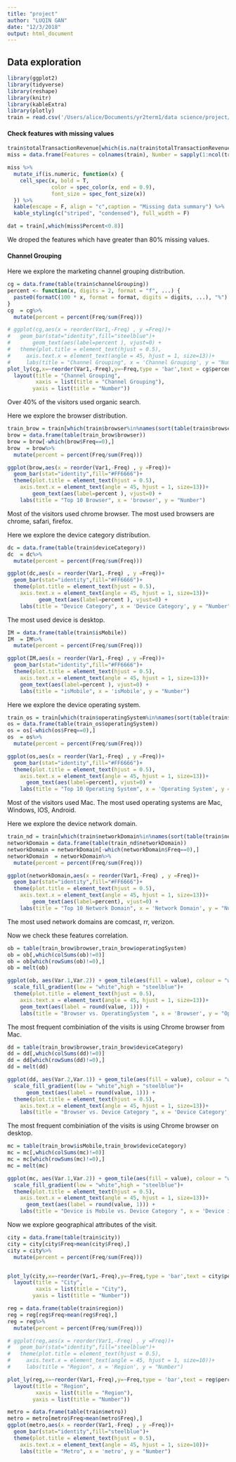 ```yaml
---
title: "project"
author: "LUQIN GAN"
date: "12/3/2018"
output: html_document
---
```


## Data exploration

```r

library(ggplot2)
library(tidyverse)
library(reshape)
library(knitr)
library(kableExtra)
library(plotly)
train = read.csv('/Users/alice/Documents/yr2term1/data science/project/Data/train_US_1year_nojson.csv')
```

#### Check features with missing values 
```r
train$totalTransactionRevenue[which(is.na(train$totalTransactionRevenue))] = 0
miss = data.frame(Features = colnames(train), Number = sapply(1:ncol(train), function(x) length(which(is.na(train[,x])))), Percent = round(sapply(1:ncol(train), function(x) length(which(is.na(train[,x]))))/nrow(train),2))

miss %>%
  mutate_if(is.numeric, function(x) {
    cell_spec(x, bold = T, 
              color = spec_color(x, end = 0.9),
              font_size = spec_font_size(x))
  }) %>%
  kable(escape = F, align = "c",caption = "Missing data summary") %>%
  kable_styling(c("striped", "condensed"), full_width = F)

dat = train[,which(miss$Percent<0.8)]
```

We droped the features which have greater than 80% missing values. 

#### Channel Grouping 

Here we explore the marketing channel grouping distribution. 

```r

cg = data.frame(table(train$channelGrouping))
percent <- function(x, digits = 2, format = "f", ...) {
  paste0(formatC(100 * x, format = format, digits = digits, ...), "%")
}
cg  = cg%>% 
  mutate(percent = percent(Freq/sum(Freq)))

# ggplot(cg,aes(x = reorder(Var1,-Freq) , y =Freq))+
#   geom_bar(stat="identity",fill="steelblue")+
#       geom_text(aes(label=percent ), vjust=0) +
#   theme(plot.title = element_text(hjust = 0.5),
#     axis.text.x = element_text(angle = 45, hjust = 1, size=13))+
#     labs(title = "Channel Grouping", x = 'Channel Grouping', y = "Number")
plot_ly(cg,x=~reorder(Var1,-Freq),y=~Freq,type = 'bar',text = cg$percent)%>%
  layout(title = "Channel Grouping",
         xaxis = list(title = "Channel Grouping"),
        yaxis = list(title = "Number"))
```
Over 40% of the visitors used organic search. 

Here we explore the browser distribution. 
```r
train_brow = train[which(train$browser%in%names(sort(table(train$browser),decreasing=TRUE)[1:10])),]
brow = data.frame(table(train_brow$browser))
brow = brow[-which(brow$Freq==0),]
brow  = brow%>% 
  mutate(percent = percent(Freq/sum(Freq)))

ggplot(brow,aes(x = reorder(Var1,-Freq) , y =Freq))+
  geom_bar(stat="identity",fill="#FF6666")+
  theme(plot.title = element_text(hjust = 0.5),
    axis.text.x = element_text(angle = 45, hjust = 1, size=13))+
        geom_text(aes(label=percent ), vjust=0) +
    labs(title = "Top 10 Browser", x = 'browser', y = "Number")
```
Most of the visitors used chrome browser. The most used browsers are chrome, safari, firefox. 

Here we explore the device category distribution. 

```r
dc = data.frame(table(train$deviceCategory))
dc  = dc%>% 
  mutate(percent = percent(Freq/sum(Freq)))

ggplot(dc,aes(x = reorder(Var1,-Freq) , y =Freq))+
  geom_bar(stat="identity",fill="#FF6666")+
  theme(plot.title = element_text(hjust = 0.5),
    axis.text.x = element_text(angle = 45, hjust = 1, size=13))+
          geom_text(aes(label=percent ), vjust=0) +
    labs(title = "Device Category", x = 'Device Category', y = "Number")
```

The most used device is desktop. 

```r
IM = data.frame(table(train$isMobile))
IM  = IM%>% 
  mutate(percent = percent(Freq/sum(Freq)))

ggplot(IM,aes(x = reorder(Var1,-Freq) , y =Freq))+
  geom_bar(stat="identity",fill="#FF6666")+
  theme(plot.title = element_text(hjust = 0.5),
    axis.text.x = element_text(angle = 45, hjust = 1, size=13))+
    geom_text(aes(label=percent ), vjust=0) +
    labs(title = "isMobile", x = 'isMobile', y = "Number")
```


Here we explore the device operating system. 

```r
train_os = train[which(train$operatingSystem%in%names(sort(table(train$operatingSystem),decreasing=TRUE)[1:10])),]
os = data.frame(table(train_os$operatingSystem))
os = os[-which(os$Freq==0),]
os  = os%>% 
  mutate(percent = percent(Freq/sum(Freq)))

ggplot(os,aes(x = reorder(Var1,-Freq) , y =Freq))+
  geom_bar(stat="identity",fill="#FF6666")+
  theme(plot.title = element_text(hjust = 0.5),
    axis.text.x = element_text(angle = 45, hjust = 1, size=13))+
      geom_text(aes(label=percent), vjust=0) +
    labs(title = "Top 10 Operating System", x = 'Operating System', y = "Number")
```
Most of the visitors used Mac. The most used operating systems are Mac, Windows, IOS, Android.  


Here we explore the device network domain. 

```r
train_nd = train[which(train$networkDomain%in%names(sort(table(train$networkDomain),decreasing=TRUE)[1:10])),]
networkDomain = data.frame(table(train_nd$networkDomain))
networkDomain = networkDomain[-which(networkDomain$Freq==0),]
networkDomain  = networkDomain%>% 
  mutate(percent = percent(Freq/sum(Freq)))

ggplot(networkDomain,aes(x = reorder(Var1,-Freq) , y =Freq))+
  geom_bar(stat="identity",fill="#FF6666")+
  theme(plot.title = element_text(hjust = 0.5),
    axis.text.x = element_text(angle = 45, hjust = 1, size=13))+
        geom_text(aes(label=percent), vjust=0) +
    labs(title = "Top 10 Network Domain", x = 'Network Domain', y = "Number")
```
The most used network domains are comcast, rr, verizon. 


Now we check these features correlation.

```r
ob = table(train_brow$browser,train_brow$operatingSystem)
ob = ob[,which(colSums(ob)!=0)]
ob = ob[which(rowSums(ob)!=0),]
ob = melt(ob)

ggplot(ob, aes(Var.1,Var.2)) + geom_tile(aes(fill = value), colour = "white")+
  scale_fill_gradient(low = "white",high = "steelblue")+
  theme(plot.title = element_text(hjust = 0.5),
    axis.text.x = element_text(angle = 45, hjust = 1, size=13))+
    geom_text(aes(label = round(value, 1))) +
    labs(title = "Browser vs. OperatingSystem ", x = 'Browser', y = "OperatingSystem")
```

The most frequent combiniation of the visits is using Chrome browser from Mac. 


```r
dd = table(train_brow$browser,train_brow$deviceCategory)
dd = dd[,which(colSums(dd)!=0)]
dd = dd[which(rowSums(dd)!=0),]
dd = melt(dd)

ggplot(dd, aes(Var.2,Var.1)) + geom_tile(aes(fill = value), colour = "white")+
  scale_fill_gradient(low = "white",high = "steelblue")+
      geom_text(aes(label = round(value, 1))) +
  theme(plot.title = element_text(hjust = 0.5),
    axis.text.x = element_text(angle = 45, hjust = 1, size=13))+
    labs(title = "Browser vs. Device Category ", x = 'Device Category', y = "Browser")

```

The most frequent combiniation of the visits is using Chrome browser on desktop. 

```r
mc = table(train_brow$isMobile,train_brow$deviceCategory)
mc = mc[,which(colSums(mc)!=0)]
mc = mc[which(rowSums(mc)!=0),]
mc = melt(mc)

ggplot(mc, aes(Var.1,Var.2)) + geom_tile(aes(fill = value), colour = "white")+
  scale_fill_gradient(low = "white",high = "steelblue")+
  theme(plot.title = element_text(hjust = 0.5),
    axis.text.x = element_text(angle = 45, hjust = 1, size=13))+
      geom_text(aes(label = round(value, 1))) +
    labs(title = "Device is Mobile vs. Device Category ", x = 'Device is Mobile ', y = "Device Category")
```

Now we explore geographical attributes of the visit. 

```r
city = data.frame(table(train$city))
city = city[city$Freq>mean(city$Freq),]
city = city%>% 
  mutate(percent = percent(Freq/sum(Freq)))


plot_ly(city,x=~reorder(Var1,-Freq),y=~Freq,type = 'bar',text = city$percent)%>%
  layout(title = "City",
         xaxis = list(title = "City"),
        yaxis = list(title = "Number"))
```

```r

reg = data.frame(table(train$region))
reg = reg[reg$Freq>mean(reg$Freq),]
reg = reg%>% 
  mutate(percent = percent(Freq/sum(Freq)))

# ggplot(reg,aes(x = reorder(Var1,-Freq) , y =Freq))+
#   geom_bar(stat="identity",fill="steelblue")+
#   theme(plot.title = element_text(hjust = 0.5),
#     axis.text.x = element_text(angle = 45, hjust = 1, size=10))+
#     labs(title = "Region", x = 'Region', y = "Number")

plot_ly(reg,x=~reorder(Var1,-Freq),y=~Freq,type = 'bar',text = reg$percent)%>%
  layout(title = "Region",
         xaxis = list(title = "Region"),
        yaxis = list(title = "Number"))

```


```r
metro = data.frame(table(train$metro))
metro = metro[metro$Freq>mean(metro$Freq),]
ggplot(metro,aes(x = reorder(Var1,-Freq) , y =Freq))+
  geom_bar(stat="identity",fill="steelblue")+
  theme(plot.title = element_text(hjust = 0.5),
    axis.text.x = element_text(angle = 45, hjust = 1, size=10))+
    labs(title = "Metro", x = 'metro', y = "Number")

```

